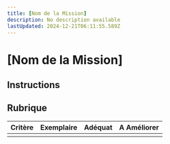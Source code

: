 ```yaml
---
title: [Nom de la Mission]
description: No description available
lastUpdated: 2024-12-21T06:11:55.589Z
---
```


# [Nom de la Mission]

## Instructions

## Rubrique

| Critère | Exemplaire | Adéquat | A Améliorer |
| ------- | ---------- | ------- | ----------- |
|         |            |         |             |
